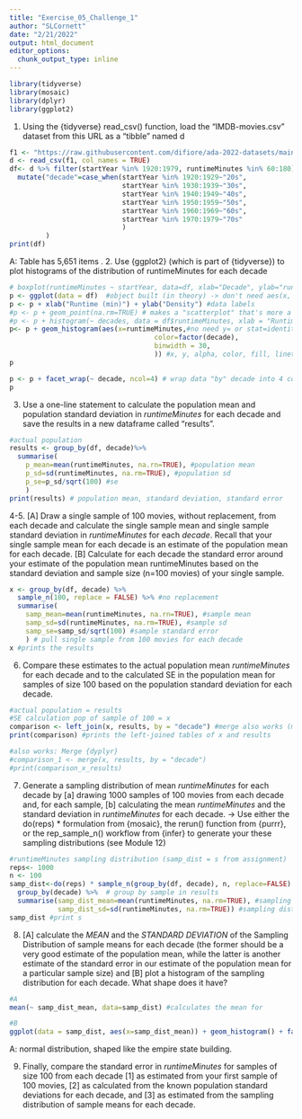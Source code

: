 ```yaml
---
title: "Exercise_05_Challenge_1"
author: "SLCornett"
date: "2/21/2022"
output: html_document
editor_options: 
  chunk_output_type: inline
---
```


```r
library(tidyverse)
library(mosaic)
library(dplyr)
library(ggplot2)
```
1. Using the {tidyverse} read_csv() function, load the “IMDB-movies.csv” dataset from this URL as a “tibble” named d
```r
f1 <- "https://raw.githubusercontent.com/difiore/ada-2022-datasets/main/IMDB-movies.csv"
d <- read_csv(f1, col_names = TRUE)
df<- d %>% filter(startYear %in% 1920:1979, runtimeMinutes %in% 60:180) %>%
  mutate("decade"=case_when(startYear %in% 1920:1929~"20s",
                            startYear %in% 1930:1939~"30s",
                            startYear %in% 1940:1949~"40s",
                            startYear %in% 1950:1959~"50s",
                            startYear %in% 1960:1969~"60s",
                            startYear %in% 1970:1979~"70s"
                            )
         )
print(df)
```
A: Table has 5,651 items
.
2. Use {ggplot2} (which is part of {tidyverse}) to plot histograms of the distribution of runtimeMinutes for each decade
```r
# boxplot(runtimeMinutes ~ startYear, data=df, xlab="Decade", ylab="runtime (min)") #test that decade works in general, it does
p <- ggplot(data = df)  #object built (in theory) -> don't need aes(x, y) here because R gets confused and angry
p <- p + xlab("Runtime (min)") + ylab("Density") #data labels
#p <- p + geom_point(na.rm=TRUE) # makes a "scatterplot" that's more a bar graph of dots
#p <- p + histogram(~ decades, data = df$runtimeMinutes, xlab = "Runtime (min)") #incompatible and also just doesn't work with ggplot2, or on its own
p<- p + geom_histogram(aes(x=runtimeMinutes,#no need y= or stat=identity
                                    color=factor(decade),
                                    binwidth = 30,
                                    )) #x, y, alpha, color, fill, linetype, size, weight
p

p <- p + facet_wrap(~ decade, ncol=4) # wrap data "by" decade into 4 columns
p
```

3. Use a one-line statement to calculate the population mean and population standard deviation in *runtimeMinutes* for each decade and save the results in a new dataframe called "results".
```r
#actual population
results <- group_by(df, decade)%>%
  summarise(
    p_mean=mean(runtimeMinutes, na.rn=TRUE), #population mean
    p_sd=sd(runtimeMinutes, na.rm=TRUE), #population sd
    p_se=p_sd/sqrt(100) #se
    )
print(results) # population mean, standard deviation, standard error
```

4-5. [A] Draw a single sample of 100 movies, without replacement, from each decade and calculate the single sample mean and single sample standard deviation in *runtimeMinutes* for each *decade*. Recall that your single sample mean for each decade is an estimate of the population mean for each decade. [B] Calculate for each decade the standard error around your estimate of the population mean runtimeMinutes based on the standard deviation and sample size (n=100 movies) of your single sample.
```r
x <- group_by(df, decade) %>%
  sample_n(100, replace = FALSE) %>% #no replacement
  summarise(
    samp_mean=mean(runtimeMinutes, na.rn=TRUE), #sample mean
    samp_sd=sd(runtimeMinutes, na.rm=TRUE), #sample sd
    samp_se=samp_sd/sqrt(100) #sample standard error
    ) # pull single sample from 100 movies for each decade
x #prints the results
```
6. Compare these estimates to the actual population mean *runtimeMinutes* for each decade and to the calculated SE in the population mean for samples of size 100 based on the population standard deviation for each decade.
```r
#actual population = results
#SE calculation pop of sample of 100 = x
comparison <- left_join(x, results, by = "decade") #merge also works (module 10)
print(comparison) #prints the left-joined tables of x and results

#also works: Merge {dyplyr}
#comparison_1 <- merge(x, results, by = "decade")
#print(comparison_x_results)
```

7. Generate a sampling distribution of mean *runtimeMinutes* for each decade by 
[a] drawing 1000 samples of 100 movies from each decade and, for each sample, 
[b] calculating the mean *runtimeMinutes* and the standard deviation in *runtimeMinutes* for each decade. 
-> Use either the do(reps) * formulation from {mosaic}, the rerun() function from {purrr}, or the rep_sample_n() workflow from {infer} to generate your these sampling distributions (see Module 12)
```r
#runtimeMinutes sampling distribution (samp_dist = s from assignment)
reps<- 1000
n <- 100
samp_dist<-do(reps) * sample_n(group_by(df, decade), n, replace=FALSE) %>% #group by decade to sample
  group_by(decade) %>%  # group by sample in results
  summarise(samp_dist_mean=mean(runtimeMinutes, na.rm=TRUE), #sampling distrib mean
            samp_dist_sd=sd(runtimeMinutes, na.rm=TRUE)) #sampling distrib sd
samp_dist #print s
```

8. [A] calculate the *MEAN* and the *STANDARD DEVIATION* of the Sampling Distribution of sample means for each decade (the former should be a very good estimate of the population mean, while the latter is another estimate of the standard error in our estimate of the population mean for a particular sample size) and [B] plot a histogram of the sampling distribution for each decade. What shape does it have?
```r
#A
mean(~ samp_dist_mean, data=samp_dist) #calculates the mean for 

#B
ggplot(data = samp_dist, aes(x=samp_dist_mean)) + geom_histogram() + facet_wrap(~decade)
```
A: normal distribution, shaped like the empire state building. 


9. Finally, compare the standard error in *runtimeMinutes* for samples of size 100 from each decade 
[1] as estimated from your first sample of 100 movies, 
[2] as calculated from the known population standard deviations for each decade, and 
[3] as estimated from the sampling distribution of sample means for each decade.
```r

```


